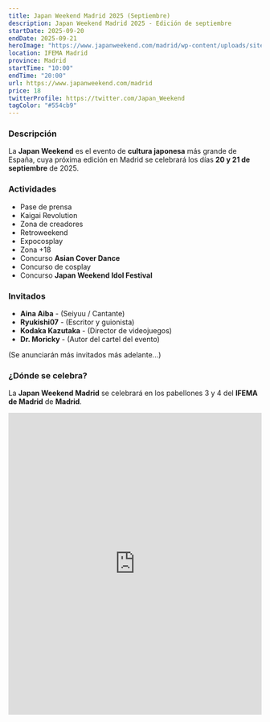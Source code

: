 ```yaml
---
title: Japan Weekend Madrid 2025 (Septiembre)
description: Japan Weekend Madrid 2025 - Edición de septiembre
startDate: 2025-09-20
endDate: 2025-09-21
heroImage: "https://www.japanweekend.com/madrid/wp-content/uploads/sites/2/2025/07/Completo-Low-Res.jpg"
location: IFEMA Madrid
province: Madrid
startTime: "10:00"
endTime: "20:00"
url: https://www.japanweekend.com/madrid
price: 18
twitterProfile: https://twitter.com/Japan_Weekend
tagColor: "#554cb9"
---
```


### Descripción

La **Japan Weekend** es el evento de **cultura japonesa** más grande de España, cuya próxima edición en Madrid se celebrará los días **20 y 21 de septiembre** de 2025.

### Actividades
+ Pase de prensa
+ Kaigai Revolution
+ Zona de creadores
+ Retroweekend
+ Expocosplay
+ Zona +18
+ Concurso **Asian Cover Dance**
+ Concurso de cosplay
+ Concurso **Japan Weekend Idol Festival**

### Invitados

+ **Aina Aiba** - (Seiyuu / Cantante)
+ **Ryukishi07** - (Escritor y guionista)
+ **Kodaka Kazutaka** - (Director de videojuegos)
+ **Dr. Moricky** - (Autor del cartel del evento)

(Se anunciarán más invitados más adelante...)

### ¿Dónde se celebra?

La **Japan Weekend Madrid** se celebrará en los pabellones 3 y 4 del **IFEMA de Madrid** de **Madrid**.

<iframe src="https://www.google.com/maps/embed?pb=!1m18!1m12!1m3!1d3502.9574266515338!2d-3.6157471352960586!3d40.465523564643014!2m3!1f0!2f0!3f0!3m2!1i1024!2i768!4f13.1!3m3!1m2!1s0xd422e50d152df37%3A0x801ce4be7e7a5eec!2sRecinto%20Ferial%20-%20IFEMA%20MADRID!5e0!3m2!1ses!2ses!4v1626683525736!5m2!1ses!2ses" width="100%" height="600" style="border: 0px; pointer-events: none;" allowfullscreen="" loading="lazy" aria-label="IFEMA de Madrid"></iframe>
